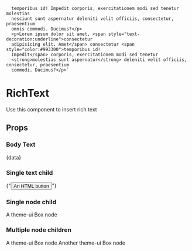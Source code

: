 
      temporibus id! Impedit corporis, exercitationem modi sed tenetur molestias
      nesciunt sunt aspernatur deleniti velit officiis, consectetur, praesentium
      omnis commodi. Ducimus?</p>
      <p>Lorem ipsum dolor sit amet, <span style="text-decoration:underline">consectetur
      adipisicing elit. Amet</span> consectetur <span style="color:#993300">temporibus id!
      Impedit</span> corporis, exercitationem modi sed tenetur
      <strong>molestias sunt aspernatur</strong> deleniti velit officiis, consectetur, praesentium
      commodi. Ducimus?</p>`

<Meta title='components/RichText' component={RichText} />

# RichText

Use this component to insert rich text

## Props

<Props of={RichText} />

### Body Text

<Preview>
  <Story name='Default'>
    <RichText sx={{ fontSize: "1rem" }}>{data}</RichText>
  </Story>
</Preview>

### Single text child

<Preview>
  <Story name='Single text child'>
    <RichText>{"<button>An HTML button</button>"}</RichText>
  </Story>
</Preview>

### Single node child

<Preview>
  <Story name='Single node child'>
    <RichText>
      <Box>A theme-ui Box node</Box>
    </RichText>
  </Story>
</Preview>

### Multiple node children

<Preview>
  <Story name='Multiple node children'>
    <RichText>
      <Box>A theme-ui Box node</Box>
      <Box>Another theme-ui Box node</Box>
    </RichText>
  </Story>
</Preview>
